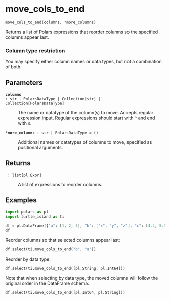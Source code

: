 # move_cols_to_end { #turtle_island.move_cols_to_end }

```python
move_cols_to_end(columns, *more_columns)
```

Returns a list of Polars expressions that reorder columns so the specified columns appear last.

::: {.callout-warning}
### Column type restriction

You may specify either column names or data types, but not a combination of both.
:::

## Parameters {.doc-section .doc-section-parameters}

<code>[**columns**]{.parameter-name} [:]{.parameter-annotation-sep} [str \| PolarsDataType \| Collection\[str\] \| Collection\[PolarsDataType\]]{.parameter-annotation}</code>

:   The name or datatype of the column(s) to move. Accepts regular expression input. Regular expressions should start with `^` and end with `$`.

<code>[***more_columns**]{.parameter-name} [:]{.parameter-annotation-sep} [str \| PolarsDataType]{.parameter-annotation} [ = ]{.parameter-default-sep} [()]{.parameter-default}</code>

:   Additional names or datatypes of columns to move, specified as positional arguments.

## Returns {.doc-section .doc-section-returns}

<code>[]{.parameter-name} [:]{.parameter-annotation-sep} [list\[pl.Expr\]]{.parameter-annotation}</code>

:   A list of expressions to reorder columns.

## Examples {.doc-section .doc-section-examples}

```python
import polars as pl
import turtle_island as ti

df = pl.DataFrame({"a": [1, 2, 3], "b": ["x", "y", "z"], "c": [4.4, 5.5, 6.6]})
df
```
Reorder columns so that selected columns appear last:
```python
df.select(ti.move_cols_to_end("b", "a"))
```
Reorder by data type:
```python
df.select(ti.move_cols_to_end([pl.String, pl.Int64]))
```
Note that when selecting by data type, the moved columns will follow the
original order in the DataFrame schema.
```python
df.select(ti.move_cols_to_end([pl.Int64, pl.String]))
```